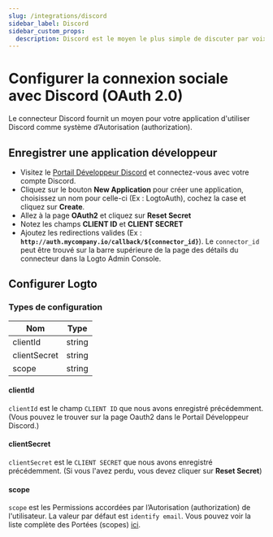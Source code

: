 ```yaml
---
slug: /integrations/discord
sidebar_label: Discord
sidebar_custom_props:
  description: Discord est le moyen le plus simple de discuter par voix, vidéo et texte.
---
```



# Configurer la connexion sociale avec Discord (OAuth 2.0)

Le connecteur Discord fournit un moyen pour votre application d'utiliser Discord comme système d’Autorisation (authorization).

<GuideTip />

## Enregistrer une application développeur

- Visitez le [Portail Développeur Discord](https://discord.com/developers/applications) et connectez-vous avec votre compte Discord.
- Cliquez sur le bouton **New Application** pour créer une application, choisissez un nom pour celle-ci (Ex : LogtoAuth), cochez la case et cliquez sur **Create**.
- Allez à la page **OAuth2** et cliquez sur **Reset Secret**
- Notez les champs **CLIENT ID** et **CLIENT SECRET**
- Ajoutez les redirections valides (Ex : **`http://auth.mycompany.io/callback/${connector_id}`**). Le `connector_id` peut être trouvé sur la barre supérieure de la page des détails du connecteur dans la Logto Admin Console.

## Configurer Logto

### Types de configuration

| Nom          | Type   |
| ------------ | ------ |
| clientId     | string |
| clientSecret | string |
| scope        | string |

#### clientId

`clientId` est le champ `CLIENT ID` que nous avons enregistré précédemment.
(Vous pouvez le trouver sur la page Oauth2 dans le Portail Développeur Discord.)

#### clientSecret

`clientSecret` est le `CLIENT SECRET` que nous avons enregistré précédemment.
(Si vous l'avez perdu, vous devez cliquer sur **Reset Secret**)

#### scope

`scope` est les Permissions accordées par l’Autorisation (authorization) de l'utilisateur. La valeur par défaut est `identify email`.
Vous pouvez voir la liste complète des Portées (scopes) [ici](https://discord.com/developers/docs/topics/oauth2#shared-resources-oauth2-scopes).
